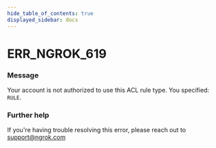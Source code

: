 ```yaml
---
hide_table_of_contents: true
displayed_sidebar: docs
---
```



# ERR_NGROK_619

### Message
Your account is not authorized to use this ACL rule type. You specified: `RULE`.

<ErrorDetails error='err_ngrok_619' />


### Further help
If you're having trouble resolving this error, please reach out to [support@ngrok.com](mailto:support@ngrok.com?subject=Help%20with%20ERR_NGROK_619)

